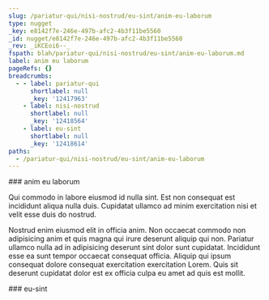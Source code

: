 ```yaml
---
slug: /pariatur-qui/nisi-nostrud/eu-sint/anim-eu-laborum
type: nugget
_key: e8142f7e-246e-497b-afc2-4b3f11be5560
_id: nugget/e8142f7e-246e-497b-afc2-4b3f11be5560
_rev: _iKCEoi6--_
fspath: blah/pariatur-qui/nisi-nostrud/eu-sint/anim-eu-laborum.md
label: anim eu laborum
pageRefs: {}
breadcrumbs:
  - - label: pariatur-qui
      shortlabel: null
      _key: '12417963'
    - label: nisi-nostrud
      shortlabel: null
      _key: '12418564'
    - label: eu-sint
      shortlabel: null
      _key: '12418614'
paths:
  - /pariatur-qui/nisi-nostrud/eu-sint/anim-eu-laborum
---
```


<NuggetArea>
<Nugget slug="/pariatur-qui/nisi-nostrud/eu-sint/anim-eu-laborum" type="nugget" _key="e8142f7e-246e-497b-afc2-4b3f11be5560" _id="nugget/e8142f7e-246e-497b-afc2-4b3f11be5560" _rev="_iKCEoi6--_" fspath="blah/pariatur-qui/nisi-nostrud/eu-sint/anim-eu-laborum.md" label="anim eu laborum" paths="/pariatur-qui/nisi-nostrud/eu-sint/anim-eu-laborum">
<NuggetBody>
### anim eu laborum

Qui commodo in labore eiusmod id nulla sint. Est non consequat est incididunt aliqua nulla duis. Cupidatat ullamco ad minim exercitation nisi et velit esse duis do nostrud.

Nostrud enim eiusmod elit in officia anim. Non occaecat commodo non adipisicing anim et quis magna qui irure deserunt aliquip qui non. Pariatur ullamco nulla ad in adipisicing deserunt sint dolor sunt cupidatat. Incididunt esse ea sunt tempor occaecat consequat officia. Aliquip qui ipsum consequat dolore consequat exercitation exercitation Lorem. Quis sit deserunt cupidatat dolor est ex officia culpa eu amet ad quis est mollit.

</NuggetBody>
<Breadcrumbs>
<Crumbs>
<Crumb _key="12417963" label="pariatur-qui" /><Crumb _key="12418564" label="nisi-nostrud" /><Crumb _key="12418614" label="eu-sint" />
</Crumbs>
</Breadcrumbs>
</Nugget>

<NuggetsInbound>
</NuggetsInbound>
<NuggetsOutbound>
</NuggetsOutbound>
</NuggetArea>
<PassagesInbound>
<Passage direction="inbound" type="passage" _key="12418614" _id="passage/12418614" _rev="_iKCEoi6---" label="eu-sint" passage="eu-sint" fspath="blah/pariatur-qui/nisi-nostrud/eu-sint" paths="/pariatur-qui/nisi-nostrud/eu-sint" slug="/pariatur-qui/nisi-nostrud/eu-sint">
<NuggetBody>
### eu-sint

</NuggetBody>
<Breadcrumbs>
<Crumbs>
<Crumb _key="12417963" label="pariatur-qui" /><Crumb _key="12418564" label="nisi-nostrud" />
</Crumbs>
</Breadcrumbs>
</Passage>

</PassagesInbound>
<PassagesOutbound>
</PassagesOutbound>